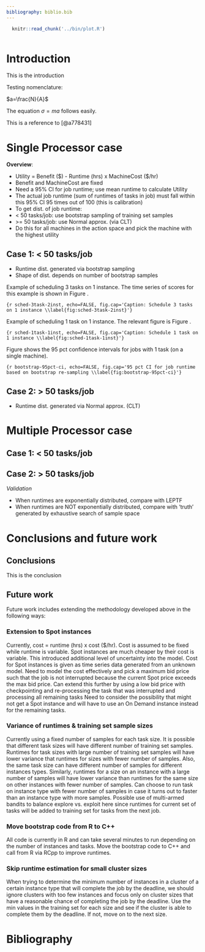 ```yaml
---
bibliography: biblio.bib
---
```


```r
  knitr::read_chunk('../bin/plot.R')
```

```r
```

# Introduction

This is the introduction

Testing nomenclature:

$a=\frac{N}{A}$
\nomenclature{$a$}{The number of angels per unit area}
\nomenclature{$N$}{The number of angels per needle point}
\nomenclature{$A$}{The area of the needle point}

The equation $\sigma = m a$
\nomenclature{$\sigma$}{The total mass of angels per unit area}
\nomenclature{$m$}{The mass of one angel}
follows easily.

This is a reference to [@a778431]


# Single Processor case

**Overview**:

* Utility = Benefit (\$) - Runtime (hrs) x MachineCost (\$/hr)
* Benefit and MachineCost are fixed
* Need a 95% CI for job runtime; use mean runtime to calculate Utility
* The actual job runtime (sum of runtimes of tasks in job) must fall within
this 95% CI 95 times out of 100 (this is calibration)
* To get dist. of job runtime:
 * \< 50 tasks/job: use bootstrap sampling of training set samples
 * \>= 50 tasks/job: use Normal approx. (via CLT)
* Do this for all machines in the action space and pick the machine with the
highest utility


## Case 1: < 50 tasks/job
* Runtime dist. generated via bootstrap sampling
* Shape of dist. depends on number of bootstrap samples


Example of scheduling 3 tasks on 1 instance. The time series of scores for this
example is shown in Figure \ref{fig:sched-3task-2inst}.

``` {r sched-3task-2inst, echo=FALSE, fig.cap='Caption: Schedule 3 tasks on 1 instance \\label{fig:sched-3task-2inst}'}
```

Example of scheduling 1 task on 1 instance. The relevant figure is Figure
\ref{fig:sched-1task-1inst}.

``` {r sched-1task-1inst, echo=FALSE, fig.cap='Caption: Schedule 1 task on 1 instance \\label{fig:sched-1task-1inst}'}
```


Figure \ref{fig:bootstrap-95pct-ci} shows the 95 pct confidence intervals for jobs
with 1 task (on a single machine).

``` {r bootstrap-95pct-ci, echo=FALSE, fig.cap='95 pct CI for job runtime based on bootstrap re-sampling \\label{fig:bootstrap-95pct-ci}'}
```


## Case 2: > 50 tasks/job
* Runtime dist. generated via Normal approx. (CLT)


# Multiple Processor case

## Case 1: < 50 tasks/job

## Case 2: > 50 tasks/job

*Validation*

* When runtimes are exponentially distributed, compare with LEPTF
* When runtimes are NOT exponentially distributed, compare with 'truth'
generated by exhaustive search of sample space


# Conclusions and future work

## Conclusions

This is the conclusion

## Future work

Future work includes extending the methodology developed above in the following ways:

### Extension to Spot instances
Currently, cost = runtime (hrs) x cost (\$/hr).
Cost is assumed to be fixed while runtime is variable.
Spot instances are much cheaper by their cost is variable.
This introduced additional level of uncertainty into the model.
Cost for Spot instances is given as time series data generated from an unknown model.
Need to model the cost effectively and pick a maximum bid price such that the job is not interrupted because the current Spot price exceeds the max bid price.
Can extend this further by using a low bid price with checkpointing and re-processing the task that was interrupted and processing all remaining tasks
Need to consider the possibility that might not get a Spot instance and will have to use an On Demand instance instead for the remaining tasks.

### Variance of runtimes & training set sample sizes
Currently using a fixed number of samples for each task size.
It is possible that different task sizes will have different number of training set samples.
Runtimes for task sizes with large number of training set samples will have lower variance that runtimes for sizes with fewer number of samples.
Also, the same task size can have different number of samples for different instances types.
Similarly, runtimes for a size on an instance with a large number of samples will have lower variance than runtimes for the same size on other instances with fewer number of samples.
Can choose to run task on instance type with fewer number of samples in case it turns out to faster than an instance type with more samples.
Possible use of multi-armed bandits to balance explore vs. exploit here since runtimes for current set of tasks will be added to training set for tasks from the next job.

### Move bootstrap code from R to C++
All code is currently in R and can take several minutes to run depending on the number of instances and tasks.
Move the bootstrap code to C++ and call from R via RCpp to improve runtimes.

### Skip runtime estimation for small cluster sizes
When trying to determine the minimum number of instances in a cluster of a certain instance type that will complete the job by the deadline, we should ignore clusters with too few instances and focus only on cluster sizes that have a reasonable chance of completing the job by the deadline.
Use the min values in the training set for each size and see if the cluster is able to complete them by the deadline.
If not, move on to the next size.


# Bibliography
